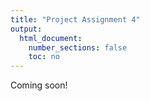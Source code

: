```yaml
---
title: "Project Assignment 4"
output:
  html_document:
    number_sections: false
    toc: no
---
```


Coming soon!


